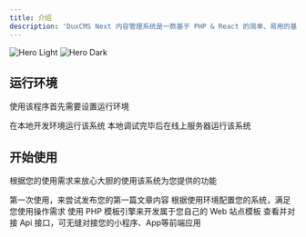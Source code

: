 ```yaml
---
title: 介绍
description: 'DuxCMS Next 内容管理系统是一款基于 PHP & React 的简单、易用的基础系统。'
---
```


<img
  className="block dark:hidden"
  src="/images/hero.png"
  alt="Hero Light"
/>
<img
  className="hidden dark:block"
  src="/images/hero.png"
  alt="Hero Dark"
/>

## 运行环境

使用该程序首先需要设置运行环境

<CardGroup cols={2}>
  <Card
    title="开发环境"
    icon="dev"
    href="/guide/quickstart"
  >
    在本地开发环境运行该系统
  </Card>
  <Card
    title="线上环境"
    icon="server"
    href="/guide/development"
  >
    本地调试完毕后在线上服务器运行该系统
  </Card>
</CardGroup>

## 开始使用

根据您的使用需求来放心大胆的使用该系统为您提供的功能

<CardGroup cols={2}>
  <Card
    title="发布文章"
    icon="stars"
    href="/use/article"
  >
    第一次使用，来尝试发布您的第一篇文章内容
  </Card>
  <Card
    title="配置系统"
    icon="screwdriver-wrench"
    href="/guide/quickstart"
  >
    根据使用环境配置您的系统，满足您使用操作需求
  </Card>
  <Card
    title="自定义模板"
    icon="palette"
    href="/label/introduction"
  >
    使用 PHP 模板引擎来开发属于您自己的 Web 站点模板
  </Card>
  <Card
    title="Api 接口"
    icon="code"
    href="/api/introduction"
  >
    查看并对接 Api 接口，可无缝对接您的小程序、App等前端应用
  </Card>
</CardGroup>
